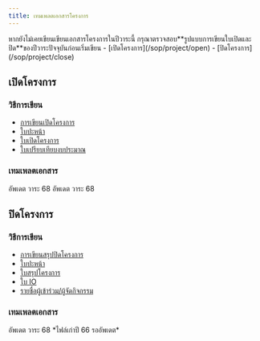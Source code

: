 ```yaml
---
title: เทมเพลตเอกสารโครงการ
---
```


<Warning>
  หากยังไม่เคยเขียนเขียนเอกสารโครงการในปีวาระนี้
  กรุณาตรวจสอบ**รูปแบบการเขียนใบเปิดและปิด**ของปีวาระปัจจุบันก่อนเริ่มเขียน -
  [เปิดโครงการ](/sop/project/open) - [ปิดโครงการ](/sop/project/close)
</Warning>

## เปิดโครงการ

### วิธีการเขียน

- [การเขียนเปิดโครงการ](/sop/project/open)
- [ใบปะหน้า](/sop/project/open/cover)
- [ใบเปิดโครงการ](/sop/project/open/doc)
- [ใบเปรียบเทียบงบประมาณ](/sop/project/open/finance)

### เทมเพลตเอกสาร

<CardGroup cols={2}>
  <Card
    title="เทมเพลตใบปะหน้าเปิดโครงการ"
    icon="file-vector"
    href="https://drive.google.com/file/d/1i1_DF5Qy-FhU52jY1ZQaoa9bgvSCOdMI/view?usp=drive_link"
  />
  <Card
    title="ตัวอย่างใบปะหน้าเปิดโครงการ"
    icon="file-check"
    href="https://drive.google.com/file/d/11eMixZlcR3U854veYhBLideL_YBoWEkM/view?usp=sharing"
  />
  <Card
    title="เทมเพลตใบเปิดโครงการ"
    icon="file-vector"
    href="https://drive.google.com/file/d/1oCEvCvQ4ul0oJWURRxECywfFicZls5yb/view?usp=drive_link"
  >
    อัพเดต วาระ 68
  </Card>
  <Card
    title="ตัวอย่างใบเปิดโครงการ"
    icon="file-check"
    href="https://drive.google.com/file/d/1dkOxLjRUez9X2RtE1GFTsxe-hKhcSqLV/view?usp=sharing"
  >
    อัพเดต วาระ 68
  </Card>
  <Card
    title="เทมเพลตใบเปรียบเทียบงบประมาณ"
    icon="file-vector"
    href="https://drive.google.com/file/d/1whnE3shAgbVhRJ9qQW6YJQOnJKAj45bW/view?usp=drive_link"
  />
  <Card
    title="ตัวอย่างใบเปรียบเทียบงบประมาณ"
    icon="file-check"
    href="https://drive.google.com/file/d/1Hv0t5n_HZtazjnMh5VInd-Z0DJIk3VWR/view?usp=sharing"
  />
</CardGroup>

## ปิดโครงการ

### วิธีการเขียน

- [การเขียนสรุปปิดโครงการ](/sop/project/close)
- [ใบปะหน้า](/sop/project/close/cover)
- [ใบสรุปโครงการ](/sop/project/close/doc)
- [ใบ IO](/sop/project/close/io)
- [รายชื่อผู้เข้าร่วม/ผู้จัดกิจกรรม](/sop/project/close/namelist)

### เทมเพลตเอกสาร

<CardGroup cols={2}>
  <Card
    title="เทมเพลตใบปะหน้าสรุปโครงการ"
    icon="file-vector"
    href="https://drive.google.com/file/d/1U-QjQkno_-SJaJgIJoczdTRhVqjiG-b_/view?usp=drive_link"
  />
  <Card
    title="ตัวอย่างใบปะหน้าสรุปโครงการ"
    icon="file-check"
    href="https://drive.google.com/file/d/1kMbF4jfb50tsT_FwPdURRGuqmE6dipOg/view?usp=sharing"
  />
  <Card
    title="เทมเพลตใบสรุปโครงการ"
    icon="file-vector"
    href="https://drive.google.com/file/d/1atzhgX4VZ48fYh2aaUmdejgXvPPNBy9Z/view?usp=drive_link"
  >
    อัพเดต วาระ 68
  </Card>
  <Card
    title="ตัวอย่างใบสรุปโครงการ"
    icon="file-check"
    href="https://drive.google.com/file/d/1YCjRbmyxUAFh8XpUj2JvHMB3nxZ2S4W7/view?usp=sharing"
  >
    *ไฟล์เก่าปี 66 รออัพเดต*
  </Card>
  <Card
    title="เทมเพลตใบ IO"
    icon="file-vector"
    href="https://drive.google.com/file/d/1CA2_6dZmAigmIcUHFhl9nSzX1PD749uT/view?usp=drive_link"
  />
  <Card
    title="ตัวอย่างใบ IO"
    icon="file-check"
    href="https://drive.google.com/file/d/1-ylb6fwVFscEcHNaV6vMwEtgEJiSFD7F/view?usp=sharing"
  />
</CardGroup>
